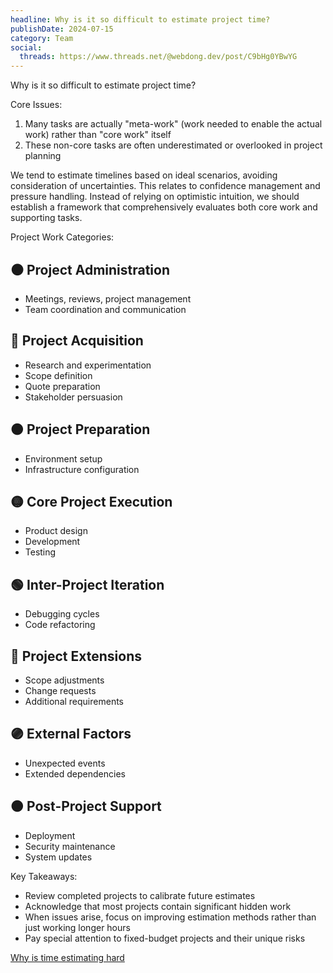 ```yaml
---
headline: Why is it so difficult to estimate project time?
publishDate: 2024-07-15
category: Team
social:
  threads: https://www.threads.net/@webdong.dev/post/C9bHg0YBwYG
---
```


Why is it so difficult to estimate project time?

Core Issues:

1. Many tasks are actually "meta-work" (work needed to enable the actual work) rather than "core work" itself
2. These non-core tasks are often underestimated or overlooked in project planning

We tend to estimate timelines based on ideal scenarios, avoiding consideration of uncertainties. This relates to confidence management and pressure handling. Instead of relying on optimistic intuition, we should establish a framework that comprehensively evaluates both core work and supporting tasks.

Project Work Categories:

## ⚫ Project Administration

- Meetings, reviews, project management
- Team coordination and communication

## 🔴 Project Acquisition

- Research and experimentation
- Scope definition
- Quote preparation
- Stakeholder persuasion

## 🟠 Project Preparation

- Environment setup
- Infrastructure configuration

## 🟡 Core Project Execution

- Product design
- Development
- Testing

## 🟢 Inter-Project Iteration

- Debugging cycles
- Code refactoring

## 🔵 Project Extensions

- Scope adjustments
- Change requests
- Additional requirements

## 🟣 External Factors

- Unexpected events
- Extended dependencies

## 🟤 Post-Project Support

- Deployment
- Security maintenance
- System updates

Key Takeaways:

- Review completed projects to calibrate future estimates
- Acknowledge that most projects contain significant hidden work
- When issues arise, focus on improving estimation methods rather than just working longer hours
- Pay special attention to fixed-budget projects and their unique risks

[Why is time estimating hard](https://www.webdong.dev/post/why-is-time-estimating-hard/)
